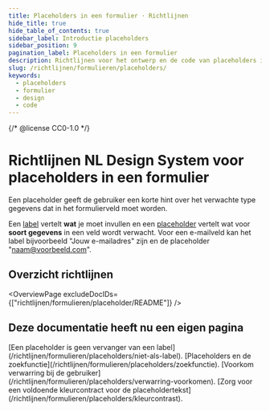 ```yaml
---
title: Placeholders in een formulier · Richtlijnen
hide_title: true
hide_table_of_contents: true
sidebar_label: Introductie placeholders
sidebar_position: 9
pagination_label: Placeholders in een formulier
description: Richtlijnen voor het ontwerp en de code van placeholders in een formulier.
slug: /richtlijnen/formulieren/placeholders/
keywords:
  - placeholders
  - formulier
  - design
  - code
---
```


{/* @license CC0-1.0 */}


# Richtlijnen NL Design System voor placeholders in een formulier

Een placeholder geeft de gebruiker een korte hint over het verwachte type gegevens dat in het formulierveld moet worden.

Een [label](/richtlijnen/formulieren/labels/) vertelt **wat** je moet invullen en een [placeholder](https://developer.mozilla.org/en-US/docs/Web/HTML/Attributes/placeholder) vertelt wat voor **soort gegevens** in een veld wordt verwacht. Voor een e-mailveld kan het label bijvoorbeeld "Jouw e-mailadres" zijn en de placeholder "naam@voorbeeld.com".

## Overzicht richtlijnen

<OverviewPage excludeDocIDs={["richtlijnen/formulieren/placeholder/README"]} />

## Deze documentatie heeft nu een eigen pagina

<FragmentRedirect id="een-placeholder-is-geen-vervanger-van-een-label">
  [Een placeholder is geen vervanger van een label](/richtlijnen/formulieren/placeholders/niet-als-label).
</FragmentRedirect>
<FragmentRedirect id="placeholders-en-de-zoekfunctie">
  [Placeholders en de zoekfunctie](/richtlijnen/formulieren/placeholders/zoekfunctie).
</FragmentRedirect>
<FragmentRedirect id="voorkom-verwarring-bij-de-gebruiker">
  [Voorkom verwarring bij de gebruiker](/richtlijnen/formulieren/placeholders/verwarring-voorkomen).
</FragmentRedirect>
<FragmentRedirect id="zorg-voor-een-goed-kleurcontrast-van-de-placeholdertekst">
  [Zorg voor een voldoende kleurcontract voor de placeholdertekst](/richtlijnen/formulieren/placeholders/kleurcontrast).
</FragmentRedirect>

<FooterInfo />

